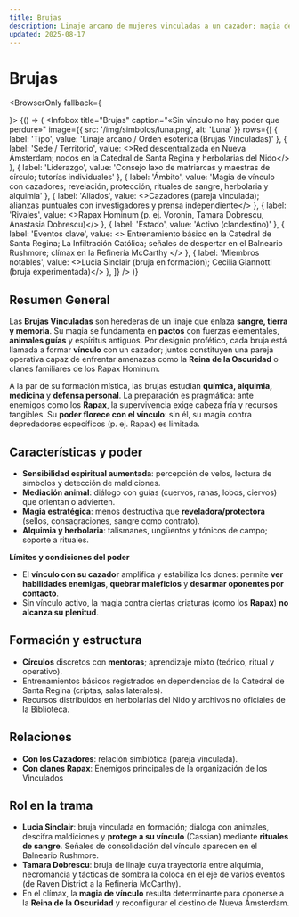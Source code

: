 ```yaml
---
title: Brujas
description: Linaje arcano de mujeres vinculadas a un cazador; magia de pacto, revelación y protección que opera en la sombra de Nueva Ámsterdam.
updated: 2025-08-17
---
```




# Brujas

<BrowserOnly fallback={<div />}>
  {() => (
    <Infobox
      title="Brujas"
      caption="«Sin vínculo no hay poder que perdure»"
      image={{ src: '/img/simbolos/luna.png', alt: 'Luna' }}
      rows={[
        { label: 'Tipo', value: 'Linaje arcano / Orden esotérica (Brujas Vinculadas)' },
        { label: 'Sede / Territorio', value: <>Red descentralizada en <Link to="/CrSaSo/lugares/Nueva%20Ámsterdam">Nueva Ámsterdam</Link>; nodos en la <Link to="/CrSaSo/lugares/Catedral%20de%20Santa%20Regina">Catedral de Santa Regina</Link> y herbolarias del <Link to="/CrSaSo/lugares/El%20Nido">Nido</Link></> },
        { label: 'Liderazgo', value: 'Consejo laxo de matriarcas y maestras de círculo; tutorías individuales' },
        { label: 'Ámbito', value: 'Magia de vínculo con cazadores; revelación, protección, rituales de sangre, herbolaria y alquimia' },
        { label: 'Aliados', value: <><Link to="/CrSaSo/familias/Cazadores">Cazadores</Link> (pareja vinculada); alianzas puntuales con investigadores y prensa independiente</> },
        { label: 'Rivales', value: <>Rapax Hominum (p. ej. <Link to="/CrSaSo/familias/Familia%20Voronin">Voronin</Link>, <Link to="/CrSaSo/personajes/Tamara%20Dobrescu">Tamara Dobrescu</Link>, <Link to="/CrSaSo/personajes/Anastasia%20Dobrescu">Anastasia Dobrescu</Link>)</> },
        { label: 'Estado', value: 'Activo (clandestino)' },
        { label: 'Eventos clave', value: <>
          Entrenamiento básico en la <Link to="/CrSaSo/lugares/Catedral%20de%20Santa%20Regina">Catedral de Santa Regina</Link>; 
          <Link to="/CrSaSo/eventos/La%20Infiltraci%C3%B3n%20Cat%C3%B3lica">La Infiltración Católica</Link>; 
          señales de despertar en el <Link to="/CrSaSo/lugares/Balneario%20Rushmore">Balneario Rushmore</Link>; 
          clímax en la <Link to="/CrSaSo/lugares/Refiner%C3%ADa%20McCarthy">Refinería McCarthy</Link>
        </> },
        { label: 'Miembros notables', value: <><Link to="/CrSaSo/personajes/Lucia%20Sinclair">Lucia Sinclair</Link> (bruja en formación); <Link to="/CrSaSo/personajes/Cecilia%20Giannotti">Cecilia Giannotti</Link> (bruja experimentada)</> },
      ]}
    />
  )}
</BrowserOnly>

## Resumen General

Las **Brujas Vinculadas** son herederas de un linaje que enlaza **sangre, tierra y memoria**. Su magia se fundamenta en **pactos** con fuerzas elementales, **animales guías** y espíritus antiguos. Por designio profético, cada bruja está llamada a formar **vínculo** con un <Link to="/CrSaSo/familias/Cazadores">cazador</Link>; juntos constituyen una pareja operativa capaz de enfrentar amenazas como la **Reina de la Oscuridad** o clanes familiares de los Rapax Hominum.

A la par de su formación mística, las brujas estudian **química, alquimia, medicina** y **defensa personal**. La preparación es pragmática: ante enemigos como los **Rapax**, la supervivencia exige cabeza fría y recursos tangibles. Su **poder florece con el vínculo**: sin él, su magia contra depredadores específicos (p. ej. Rapax) es limitada.

## Características y poder

- **Sensibilidad espiritual aumentada**: percepción de velos, lectura de símbolos y detección de maldiciones.  
- **Mediación animal**: diálogo con guías (cuervos, ranas, lobos, ciervos) que orientan o advierten.  
- **Magia estratégica**: menos destructiva que **reveladora/protectora** (sellos, consagraciones, sangre como contrato).  
- **Alquimia y herbolaria**: talismanes, ungüentos y tónicos de campo; soporte a rituales.  

**Límites y condiciones del poder**  
- El **vínculo con su cazador** amplifica y estabiliza los dones: permite **ver habilidades enemigas**, **quebrar maleficios** y **desarmar oponentes por contacto**.  
- Sin vínculo activo, la magia contra ciertas criaturas (como los **Rapax**) **no alcanza su plenitud**.

## Formación y estructura

- **Círculos** discretos con **mentoras**; aprendizaje mixto (teórico, ritual y operativo).  
- Entrenamientos básicos registrados en dependencias de la <Link to="/CrSaSo/lugares/Catedral%20de%20Santa%20Regina">Catedral de Santa Regina</Link> (criptas, salas laterales).  
- Recursos distribuidos en herbolarias del <Link to="/CrSaSo/lugares/El%20Nido">Nido</Link> y archivos no oficiales de la <Link to="/CrSaSo/lugares/Biblioteca%20de%20Nueva%20Ámsterdam">Biblioteca</Link>.

## Relaciones

- **Con los Cazadores**: relación simbiótica (pareja vinculada).  
- **Con clanes Rapax**: Enemigos principales de la organización de los <Link to="/CrSaSo/familias/Los%20Vinculados">Vinculados</Link>

## Rol en la trama

- **Lucia Sinclair**: bruja vinculada en formación; dialoga con animales, descifra maldiciones y **protege a su vínculo** (Cassian) mediante **rituales de sangre**. Señales de consolidación del vínculo aparecen en el <Link to="/CrSaSo/lugares/Balneario%20Rushmore">Balneario Rushmore</Link>.  
- **Tamara Dobrescu**: bruja de linaje cuya trayectoria entre alquimia, necromancia y tácticas de sombra la coloca en el eje de varios eventos (de <Link to="/CrSaSo/lugares/Raven%20District">Raven District</Link> a la <Link to="/CrSaSo/lugares/Refiner%C3%ADa%20McCarthy">Refinería McCarthy</Link>).  
- En el clímax, la **magia de vínculo** resulta determinante para oponerse a la **Reina de la Oscuridad** y reconfigurar el destino de Nueva Ámsterdam.

